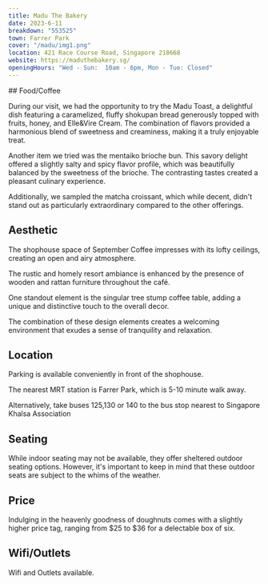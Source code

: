 ```yaml
---
title: Madu The Bakery
date: 2023-6-11
breakdown: "553525"
town: Farrer Park
cover: "/madu/img1.png"
location: 421 Race Course Road, Singapore 218668
website: https://maduthebakery.sg/
openingHours: "Wed - Sun:  10am - 6pm, Mon - Tue: Closed"
---
```


<CustomImage image="/madu/img1.png" />
## Food/Coffee

<CustomImage image="/madu/img4.png" />

During our visit, we had the opportunity to try the Madu Toast, a delightful dish featuring a caramelized, fluffy shokupan bread generously topped with fruits, honey, and Elle&Vire Cream. The combination of flavors provided a harmonious blend of sweetness and creaminess, making it a truly enjoyable treat.

Another item we tried was the mentaiko brioche bun. This savory delight offered a slightly salty and spicy flavor profile, which was beautifully balanced by the sweetness of the brioche. The contrasting tastes created a pleasant culinary experience.

Additionally, we sampled the matcha croissant, which while decent, didn't stand out as particularly extraordinary compared to the other offerings.

## Aesthetic

<CustomImage image="/madu/img3.png" />

The shophouse space of September Coffee impresses with its lofty ceilings, creating an open and airy atmosphere.

The rustic and homely resort ambiance is enhanced by the presence of wooden and rattan furniture throughout the café.

One standout element is the singular tree stump coffee table, adding a unique and distinctive touch to the overall decor.

The combination of these design elements creates a welcoming environment that exudes a sense of tranquility and relaxation.

## Location

Parking is available conveniently in front of the shophouse.

The nearest MRT station is Farrer Park, which is 5-10 minute walk away.

Alternatively, take buses 125,130 or 140 to the bus stop nearest to Singapore Khalsa Association

## Seating

<CustomImage image="/madu/img2.png" />

While indoor seating may not be available, they offer sheltered outdoor seating options. However, it's important to keep in mind that these outdoor seats are subject to the whims of the weather.

## Price

Indulging in the heavenly goodness of doughnuts comes with a slightly higher price tag, ranging from $25 to $36 for a delectable box of six.

## Wifi/Outlets

Wifi and Outlets available.
